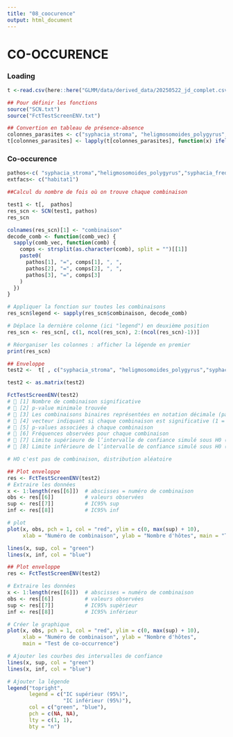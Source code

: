 ```yaml
---
title: "08_coocurence"
output: html_document
---
```


# CO-OCCURENCE

### Loading

```r
t <-read.csv(here::here("GLMM/data/derived_data/20250522_jd_complet.csv"), sep = ",")
```

```r
## Pour définir les fonctions 
source("SCN.txt")
source("FctTestScreenENV.txt")
```

```r
## Convertion en tableau de présence-absence
colonnes_parasites <- c("syphacia_stroma", "heligmosomoides_polygyrus", "hymenolepis_hiberna","syphacia_frederici","hydatigera_parva","aspiculuris_tetraptera","skrjabinotaenia_lobata", "trichuris")
t[colonnes_parasites] <- lapply(t[colonnes_parasites], function(x) ifelse(x > 0, 1, 0))

```

### Co-occurence

```r
pathos<-c( "syphacia_stroma","heligmosomoides_polygyrus","syphacia_frederici")
extfacs<- c("habitat1")
```

```r
##Calcul du nombre de fois où on trouve chaque combinaison

test1 <- t[,  pathos]
res_scn <- SCN(test1, pathos)
res_scn

```

```r

colnames(res_scn)[1] <- "combinaison"
decode_comb <- function(comb_vec) {
  sapply(comb_vec, function(comb) {
    comps <- strsplit(as.character(comb), split = "")[[1]]
    paste0(
      pathos[1], "=", comps[1], ", ",
      pathos[2], "=", comps[2], ", ",
      pathos[3], "=", comps[3]
    )
  })
}

# Appliquer la fonction sur toutes les combinaisons
res_scn$legend <- sapply(res_scn$combinaison, decode_comb)

# Déplace la dernière colonne (ici "legend") en deuxième position
res_scn <- res_scn[, c(1, ncol(res_scn), 2:(ncol(res_scn)-1))]

# Réorganiser les colonnes : afficher la légende en premier
print(res_scn)
```

```r
## Enveloppe
test2 <-  t[ , c("syphacia_stroma", "heligmosomoides_polygyrus","syphacia_frederici")]

test2 <- as.matrix(test2)
```

```r
FctTestScreenENV(test2)
# 🔴 [1] Nombre de combinaison significative
# 🔴 [2] p-value minimale trouvée
# 🔴 [3] Les combinaisons binaires représentées en notation décimale (par exemple, 111 = infection aux 3 parasites, 100 = infection uniquement au 1er)
# 🔴 [4] vecteur indiquant si chaque combinaison est significative (1 = oui, 0 = non)
# 🔴 [5] p-values associées à chaque combinaison 
# 🔴 [6] Fréquences observées pour chaque combinaison
# 🔴 [7] Limite supérieure de l’intervalle de confiance simulé sous H0 (95%)
# 🔴 [8] Limite inférieure de l’intervalle de confiance simulé sous H0 (95%)

# HO c'est pas de combinaison, distribution aléatoire
```

```r
## Plot enveloppe
res <- FctTestScreenENV(test2)
# Extraire les données
x <- 1:length(res[[6]])  # abscisses = numéro de combinaison
obs <- res[[6]]          # valeurs observées
sup <- res[[7]]          # IC95% sup
inf <- res[[8]]          # IC95% inf

# plot
plot(x, obs, pch = 1, col = "red", ylim = c(0, max(sup) + 10),
     xlab = "Numéro de combinaison", ylab = "Nombre d'hôtes", main = "Test de co-occurrence")

lines(x, sup, col = "green")
lines(x, inf, col = "blue")

```

```r
## Plot enveloppe
res <- FctTestScreenENV(test2)

# Extraire les données
x <- 1:length(res[[6]])  # abscisses = numéro de combinaison
obs <- res[[6]]          # valeurs observées
sup <- res[[7]]          # IC95% supérieur
inf <- res[[8]]          # IC95% inférieur

# Créer le graphique
plot(x, obs, pch = 1, col = "red", ylim = c(0, max(sup) + 10),
     xlab = "Numéro de combinaison", ylab = "Nombre d'hôtes", 
     main = "Test de co-occurrence")

# Ajouter les courbes des intervalles de confiance
lines(x, sup, col = "green")
lines(x, inf, col = "blue")

# Ajouter la légende
legend("topright", 
       legend = c("IC supérieur (95%)", 
                  "IC inférieur (95%)"), 
       col = c("green", "blue"), 
       pch = c(NA, NA), 
       lty = c(1, 1), 
       bty = "n")

```
